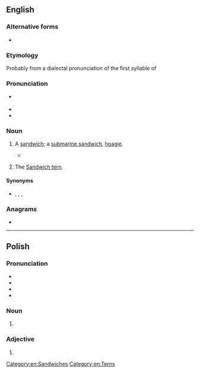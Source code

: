 ==English==

===Alternative forms===
* {{alter|en|sarny|sarney}}

===Etymology===
Probably from a dialectal pronunciation of the first syllable of {{m|en|sandwich}}

===Pronunciation===
* {{a|British}} {{IPA|en|/ˈsɑːni/}}
* {{audio|en|LL-Q1860 (eng)-Vealhurl-sarnie.wav |Audio (UK)}}
* {{rhymes|en|ɑː(ɹ)ni|s=2}}

===Noun===
{{en-noun}}

# {{lb|en|British|informal}} A [[sandwich]]; a [[submarine sandwich]], [[hoagie]].
#: {{ux|en|Hello my flower, shall I fix up a cheese '''sarnie''' for you?}}
#* {{quote-journal|en|date=2021 September 22|author=Stephen Roberts|title=The writings on the wall...|journal=RAIL|issue=940|page=74|text=Just like Marple, there's a plaque at the London terminus [Paddington] commemorating a fictional character - a polite, friendly little bear from darkest Peru who has a penchant for marmalade '''sarnies'''.}} 
# {{lb|en|UK|birdwatching}} The [[Sandwich tern]].

====Synonyms====
* {{sense|sandwich}} {{l|en|sammie}} {{qualifier|North America|informal}} {{l|en|sanger}} {{qualifier|AU|informal}}, {{l|en|sango}} {{qualifier|AU|informal}}, {{l|en|sarmie}} {{qualifier|RSA|informal}}, {{l|en|sambo}} {{qualifier|Ireland|informal}}

===Anagrams===
* {{anagrams|en|a=aeinrs|Neiras|Nerias|Raines|Resian|arisen|arsine|erasin|esiRNA|esirna|raines}}

[[Category:en:Sandwiches]]
[[Category:en:Terns]]

----

==Polish==

===Pronunciation===
* {{pl-IPA}}
* {{hyph|pl|sar|nie}}
* {{rhymes|pl|arɲɛ}}
* {{hmp|pl|sarnię}}

===Noun===
{{head|pl|noun form|g=f}}

# {{inflection of|pl|sarna||dat//loc|s}}

===Adjective===
{{head|pl|adjective form}}

# {{inflection of|pl|sarni||n|nom//acc//voc|s|;|nv|nom//acc//voc|p}}